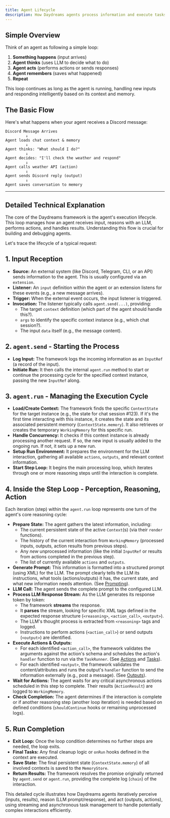 ```yaml
---
title: Agent Lifecycle
description: How Daydreams agents process information and execute tasks.
---
```


## Simple Overview

Think of an agent as following a simple loop:

1. **Something happens** (input arrives)
2. **Agent thinks** (uses LLM to decide what to do)
3. **Agent acts** (performs actions or sends responses)
4. **Agent remembers** (saves what happened)
5. **Repeat**

This loop continues as long as the agent is running, handling new inputs and
responding intelligently based on its context and memory.

## The Basic Flow

Here's what happens when your agent receives a Discord message:

```
Discord Message Arrives
         ↓
Agent loads chat context & memory
         ↓
Agent thinks: "What should I do?"
         ↓
Agent decides: "I'll check the weather and respond"
         ↓
Agent calls weather API (action)
         ↓
Agent sends Discord reply (output)
         ↓
Agent saves conversation to memory
```

---

## Detailed Technical Explanation

The core of the Daydreams framework is the agent's execution lifecycle. This
loop manages how an agent receives input, reasons with an LLM, performs actions,
and handles results. Understanding this flow is crucial for building and
debugging agents.

Let's trace the lifecycle of a typical request:

## 1. Input Reception

- **Source:** An external system (like Discord, Telegram, CLI, or an API) sends
  information to the agent. This is usually configured via an `extension`.
- **Listener:** An `input` definition within the agent or an extension listens
  for these events (e.g., a new message arrives).
- **Trigger:** When the external event occurs, the input listener is triggered.
- **Invocation:** The listener typically calls `agent.send(...)`, providing:
  - The target `context` definition (which part of the agent should handle
    this?).
  - `args` to identify the specific context instance (e.g., which chat
    session?).
  - The input `data` itself (e.g., the message content).

## 2. `agent.send` - Starting the Process

- **Log Input:** The framework logs the incoming information as an `InputRef` (a
  record of the input).
- **Initiate Run:** It then calls the internal `agent.run` method to start or
  continue the processing cycle for the specified context instance, passing the
  new `InputRef` along.

## 3. `agent.run` - Managing the Execution Cycle

- **Load/Create Context:** The framework finds the specific `ContextState` for
  the target instance (e.g., the state for chat session #123). If it's the first
  time interacting with this instance, it creates the state and its associated
  persistent memory (`ContextState.memory`). It also retrieves or creates the
  temporary `WorkingMemory` for this specific run.
- **Handle Concurrency:** It checks if this context instance is already
  processing another request. If so, the new input is usually added to the
  ongoing run. If not, it sets up a new run.
- **Setup Run Environment:** It prepares the environment for the LLM
  interaction, gathering all available `actions`, `outputs`, and relevant
  context information.
- **Start Step Loop:** It begins the main processing loop, which iterates
  through one or more reasoning steps until the interaction is complete.

## 4. Inside the Step Loop - Perception, Reasoning, Action

Each iteration (step) within the `agent.run` loop represents one turn of the
agent's core reasoning cycle:

- **Prepare State:** The agent gathers the latest information, including:
  - The current persistent state of the active `Context`(s) (via their `render`
    functions).
  - The history of the current interaction from `WorkingMemory` (processed
    inputs, outputs, action results from previous steps).
  * Any _new_ unprocessed information (like the initial `InputRef` or results
    from actions completed in the previous step).
  * The list of currently available `actions` and `outputs`.
- **Generate Prompt:** This information is formatted into a structured prompt
  (using XML) for the LLM. The prompt clearly tells the LLM its instructions,
  what tools (actions/outputs) it has, the current state, and what new
  information needs attention. (See [Prompting](/docs/core/concepts/prompting)).
- **LLM Call:** The agent sends the complete prompt to the configured LLM.
- **Process LLM Response Stream:** As the LLM generates its response token by
  token:
  - The framework **streams** the response.
  - It **parses** the stream, looking for specific XML tags defined in the
    expected response structure (`<reasoning>`, `<action_call>`, `<output>`).
  - The LLM's thought process is extracted from `<reasoning>` tags and logged.
  - Instructions to perform actions (`<action_call>`) or send outputs
    (`<output>`) are identified.
- **Execute Actions & Outputs:**
  - For each identified `<action_call>`, the framework validates the arguments
    against the action's schema and schedules the action's `handler` function to
    run via the `TaskRunner`. (See [Actions](/docs/core/concepts/actions) and
    [Tasks](/docs/core/concepts/tasks)).
  * For each identified `<output>`, the framework validates the
    content/attributes and runs the output's `handler` function to send the
    information externally (e.g., post a message). (See
    [Outputs](/docs/core/concepts/outputs)).
- **Wait for Actions:** The agent waits for any critical asynchronous actions
  scheduled in this step to complete. Their results (`ActionResult`) are logged
  to `WorkingMemory`.
- **Check Completion:** The agent determines if the interaction is complete or
  if another reasoning step (another loop iteration) is needed based on defined
  conditions (`shouldContinue` hooks or remaining unprocessed logs).

## 5. Run Completion

- **Exit Loop:** Once the loop condition determines no further steps are needed,
  the loop exits.
- **Final Tasks:** Any final cleanup logic or `onRun` hooks defined in the
  context are executed.
- **Save State:** The final persistent state (`ContextState.memory`) of all
  involved contexts is saved to the `MemoryStore`.
- **Return Results:** The framework resolves the promise originally returned by
  `agent.send` or `agent.run`, providing the complete log (`chain`) of the
  interaction.

This detailed cycle illustrates how Daydreams agents iteratively perceive
(inputs, results), reason (LLM prompt/response), and act (outputs, actions),
using streaming and asynchronous task management to handle potentially complex
interactions efficiently.
